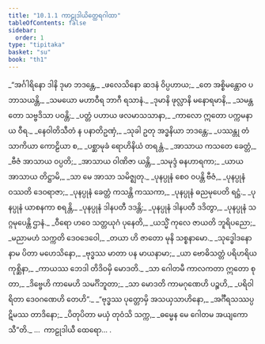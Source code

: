 ```yaml
---
title: "10.1.1 ကာဠုဒါယိတ္ထေရဂါထာ"
tableOfContents: false
sidebar:
  order: 1
type: "tipitaka"
basket: "su"
book: "th1"
---
```



<DynamicBreadcrumb />

<Division number="527" book="th1">

<Paragraph number="830" type="verses" book="th1">
_“အင်္ဂါရိနော ဒါနိ ဒုမာ ဘဒန္တေ,_  
_ဖလေသိနော ဆဒနံ ဝိပ္ပဟာယ;_  
_တေ အစ္စိမန္တောဝ ပဘာသယန္တိ,_  
_သမယော မဟာဝီရ ဘာဂီ ရသာနံ._  

</Paragraph>

</Division>
<Division number="528" book="th1">

<Paragraph number="831" type="verses" book="th1">
_ဒုမာနိ ဖုလ္လာနိ မနောရမာနိ,_  
_သမန္တတော သဗ္ဗဒိသာ ပဝန္တိ;_  
_ပတ္တံ ပဟာယ ဖလမာသသာနာ,_  
_ကာလော ဣတော ပက္ကမနာယ ဝီရ._  

</Paragraph>

</Division>
<Division number="529" book="th1">

<Paragraph number="832" type="verses" book="th1">
_နေဝါတိသီတံ န ပနာတိဥဏှံ,_  
_သုခါ ဥတု အဒ္ဓနိယာ ဘဒန္တေ;_  
_ပဿန္တု တံ သာကိယာ ကောဠိယာ စ,_  
_ပစ္ဆာမုခံ ရောဟိနိယံ တရန္တံ._  

</Paragraph>

</Division>
<Division number="530" book="th1">

<Paragraph number="833" type="verses" book="th1">
_အာသာယ ကသတေ ခေတ္တံ,_  
_ဗီဇံ အာသာယ ဝပ္ပတိ;_  
_အာသာယ ဝါဏိဇာ ယန္တိ,_  
_သမုဒ္ဒံ ဓနဟာရကာ;_  
_ယာယ အာသာယ တိဋ္ဌာမိ,_  
_သာ မေ အာသာ သမိဇ္ဈတု._  

</Paragraph>

</Division>
<Division number="531" book="th1">

<Paragraph number="834" type="verses" book="th1">
_ပုနပ္ပုနံ စေဝ ဝပန္တိ ဗီဇံ,_  
_ပုနပ္ပုနံ ဝဿတိ ဒေဝရာဇာ;_  
_ပုနပ္ပုနံ ခေတ္တံ ကသန္တိ ကဿကာ,_  
_ပုနပ္ပုနံ ဓညမုပေတိ ရဋ္ဌံ._  

</Paragraph>

</Division>
<Division number="532" book="th1">

<Paragraph number="835" type="verses" book="th1">
_ပုနပ္ပုနံ ယာစနကာ စရန္တိ,_  
_ပုနပ္ပုနံ ဒါနပတီ ဒဒန္တိ;_  
_ပုနပ္ပုနံ ဒါနပတီ ဒဒိတွာ,_  
_ပုနပ္ပုနံ သဂ္ဂမုပေန္တိ ဌာနံ._  

</Paragraph>

</Division>
<Division number="533" book="th1">

<Paragraph number="836" type="verses" book="th1">
_ဝီရော ဟဝေ သတ္တယုဂံ ပုနေတိ,_  
_ယသ္မိံ ကုလေ ဇာယတိ ဘူရိပညော;_  
_မညာမဟံ သက္ကတိ ဒေဝဒေဝေါ,_  
_တယာ ဟိ ဇာတော မုနိ သစ္စနာမော._  

</Paragraph>

</Division>
<Division number="534" book="th1">

<Paragraph number="837" type="verses" book="th1">
_သုဒ္ဓေါဒနော နာမ ပိတာ မဟေသိနော,_  
_ဗုဒ္ဓဿ မာတာ ပန မာယနာမာ;_  
_ယာ ဗောဓိသတ္တံ ပရိဟရိယ ကုစ္ဆိနာ,_  
_ကာယဿ ဘေဒါ တိဒိဝမှိ မောဒတိ._  

</Paragraph>

</Division>
<Division number="535" book="th1">

<Paragraph number="838" type="verses" book="th1">
_သာ ဂေါတမီ ကာလကတာ ဣတော စုတာ,_  
_ဒိဗ္ဗေဟိ ကာမေဟိ သမင်္ဂိဘူတာ;_  
_သာ မောဒတိ ကာမဂုဏေဟိ ပဉ္စဟိ,_  
_ပရိဝါရိတာ ဒေဝဂဏေဟိ တေဟိ”._  

</Paragraph>

</Division>
<Division number="536" book="th1">

<Paragraph number="839" type="verses" book="th1">
_“ဗုဒ္ဓဿ ပုတ္တောမှိ အသယှသာဟိနော,_  
_အင်္ဂီရသဿပ္ပဋိမဿ တာဒိနော;_  
_ပိတုပိတာ မယှံ တုဝံသိ သက္က,_  
_ဓမ္မေန မေ ဂေါတမ အယျကောသီ”တိ._  


</Paragraph>
</Division>

<Paragraph number="840" type="center" book="th1">
…  ကာဠုဒါယီ ထေရော… .
</Paragraph>